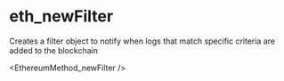# eth_newFilter

Creates a filter object to notify when logs that match specific criteria are added to the blockchain


<EthereumMethod_newFilter />
